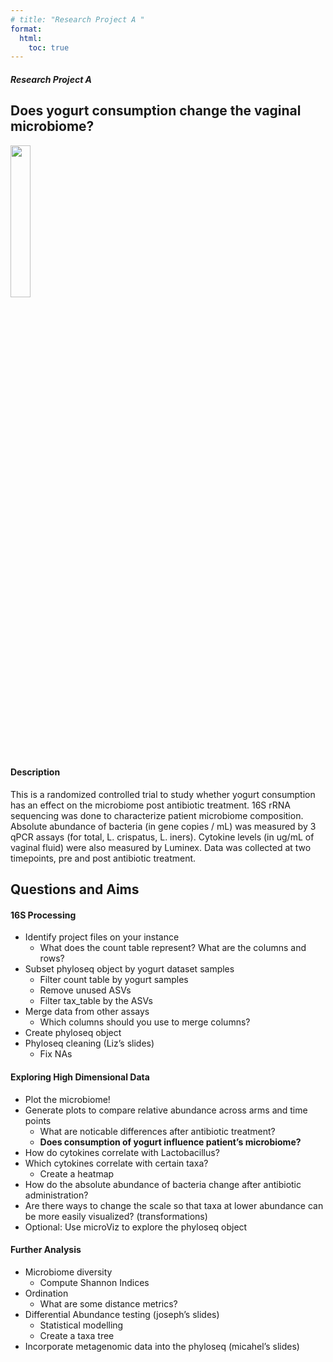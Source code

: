 ```yaml
---
# title: "Research Project A "
format:
  html:
    toc: true
---
```


##### Research Project A \
## Does yogurt consumption change the vaginal microbiome? \

![](images/greek-yogurt.jpg){width=25%}


#### **Description**  
This is a randomized controlled trial to study whether yogurt consumption has an effect on the microbiome post antibiotic treatment. 16S rRNA sequencing was done to characterize patient microbiome composition. Absolute abundance of bacteria (in gene copies / mL) was measured by 3 qPCR assays (for total, L. crispatus, L. iners). Cytokine levels (in ug/mL of vaginal fluid) were also measured by Luminex. Data was collected at two timepoints, pre and post antibiotic treatment.


## Questions and Aims

#### **16S Processing** \

- Identify project files on your instance
  - What does the count table represent? What are the columns and rows?
- Subset phyloseq object by yogurt dataset samples
  - Filter count table by yogurt samples
  - Remove unused ASVs
  - Filter tax_table by the ASVs    
- Merge data from other assays
  - Which columns should you use to merge columns?
- Create phyloseq object
- Phyloseq cleaning (Liz's slides)
  - Fix NAs
<!-- * Optional: Can you use the control samples to test Dada2's accuracy? -->
 


#### **Exploring High Dimensional Data** \
- Plot the microbiome!
- Generate plots to compare relative abundance across arms and time points
  - What are noticable differences after antibiotic treatment?
  - **Does consumption of yogurt influence patient's microbiome?**
- How do cytokines correlate with Lactobacillus?  
- Which cytokines correlate with certain taxa?
  - Create a heatmap
- How do the absolute abundance of bacteria change after antibiotic administration?
- Are there ways to change the scale so that taxa at lower abundance can be more easily visualized? (transformations)
- Optional: Use microViz to explore the phyloseq object

#### **Further Analysis**

- Microbiome diversity
  - Compute Shannon Indices

- Ordination
  - What are some distance metrics?
- Differential Abundance testing (joseph's slides)
  - Statistical modelling
  - Create a taxa tree 

- Incorporate metagenomic data into the phyloseq (micahel's slides)

